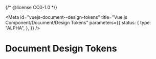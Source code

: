 {/* @license CC0-1.0 */}


<Meta
  id="vuejs-document--design-tokens"
  title="Vue.js Component/Document/Design Tokens"
  parameters={{
    status: {
      type: "ALPHA",
    },
  }}
/>

# Document Design Tokens

<ComponentTokensSection tokens={tokens} definition={tokensDefinitionDocument} component="utrecht-document" />
